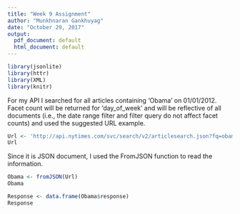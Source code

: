 ```yaml
---
title: "Week 9 Assignment"
author: "Munkhnaran Gankhuyag"
date: "October 29, 2017"
output:
  pdf_document: default
  html_document: default
---
```


```r
library(jsonlite)
library(httr)
library(XML)
library(knitr)
```


For my API I searched for all articles containing 'Obama' on 01/01/2012. Facet count will be returned for 'day_of_week' and will be reflective of all documents (i.e., the date range filter and filter query do not affect facet counts) and used the suggested URL example.

```r
Url <- 'http://api.nytimes.com/svc/search/v2/articlesearch.json?fq=obama&facet_field=day_of_week&begin_date=20120101&end_date=20120101&api-key=5a5379a7e4fa4b37964e7a36920eccdb'
Url
```

Since it is JSON document, I used the FromJSON function to read the information.

```r
Obama <- fromJSON(Url)
Obama
```
```r
Response <- data.frame(Obama$response)
Response
```








